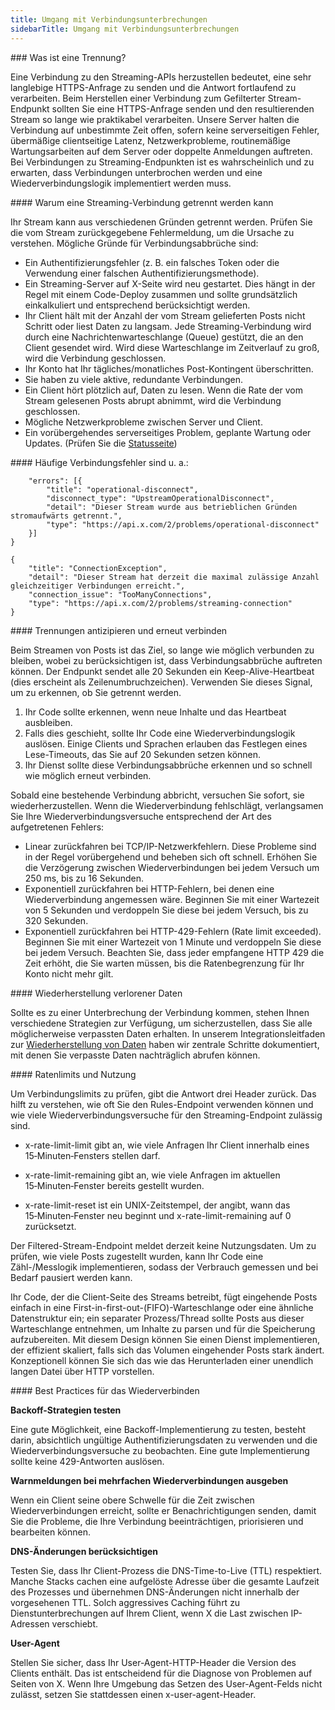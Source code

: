 ```yaml
---
title: Umgang mit Verbindungsunterbrechungen
sidebarTitle: Umgang mit Verbindungsunterbrechungen
---
```


<div id="what-is-a-disconnection">
  ### Was ist eine Trennung?
</div>

Eine Verbindung zu den Streaming-APIs herzustellen bedeutet, eine sehr langlebige HTTPS-Anfrage zu senden und die Antwort fortlaufend zu verarbeiten. Beim Herstellen einer Verbindung zum Gefilterter Stream-Endpunkt sollten Sie eine HTTPS-Anfrage senden und den resultierenden Stream so lange wie praktikabel verarbeiten. Unsere Server halten die Verbindung auf unbestimmte Zeit offen, sofern keine serverseitigen Fehler, übermäßige clientseitige Latenz, Netzwerkprobleme, routinemäßige Wartungsarbeiten auf dem Server oder doppelte Anmeldungen auftreten. Bei Verbindungen zu Streaming-Endpunkten ist es wahrscheinlich und zu erwarten, dass Verbindungen unterbrochen werden und eine Wiederverbindungslogik implementiert werden muss.
 

<div id="why-a-streaming-connection-might-be-disconnected">
  #### Warum eine Streaming-Verbindung getrennt werden kann
</div>

Ihr Stream kann aus verschiedenen Gründen getrennt werden. Prüfen Sie die vom Stream zurückgegebene Fehlermeldung, um die Ursache zu verstehen. Mögliche Gründe für Verbindungsabbrüche sind:

- Ein Authentifizierungsfehler (z. B. ein falsches Token oder die Verwendung einer falschen Authentifizierungsmethode).
- Ein Streaming-Server auf X-Seite wird neu gestartet. Dies hängt in der Regel mit einem Code-Deploy zusammen und sollte grundsätzlich einkalkuliert und entsprechend berücksichtigt werden.
- Ihr Client hält mit der Anzahl der vom Stream gelieferten Posts nicht Schritt oder liest Daten zu langsam. Jede Streaming-Verbindung wird durch eine Nachrichtenwarteschlange (Queue) gestützt, die an den Client gesendet wird. Wird diese Warteschlange im Zeitverlauf zu groß, wird die Verbindung geschlossen.
- Ihr Konto hat Ihr tägliches/monatliches Post-Kontingent überschritten.
- Sie haben zu viele aktive, redundante Verbindungen.
- Ein Client hört plötzlich auf, Daten zu lesen. Wenn die Rate der vom Stream gelesenen Posts abrupt abnimmt, wird die Verbindung geschlossen.
- Mögliche Netzwerkprobleme zwischen Server und Client.
- Ein vorübergehendes serverseitiges Problem, geplante Wartung oder Updates. (Prüfen Sie die [Statusseite](https://api.twitterstat.us/))
   

<div id="common-disconnection-errors-include">
  #### Häufige Verbindungsfehler sind u. a.:
</div>

```{
	"errors": [{
		"title": "operational-disconnect",
		"disconnect_type": "UpstreamOperationalDisconnect",
		"detail": "Dieser Stream wurde aus betrieblichen Gründen stromaufwärts getrennt.",
		"type": "https://api.x.com/2/problems/operational-disconnect"
	}]
}
```

```
{
	"title": "ConnectionException",
	"detail": "Dieser Stream hat derzeit die maximal zulässige Anzahl gleichzeitiger Verbindungen erreicht.",
	"connection_issue": "TooManyConnections",
	"type": "https://api.x.com/2/problems/streaming-connection"
}
```

<div id="anticipating-disconnects-and-reconnecting">
  #### Trennungen antizipieren und erneut verbinden
</div>

Beim Streamen von Posts ist das Ziel, so lange wie möglich verbunden zu bleiben, wobei zu berücksichtigen ist, dass Verbindungsabbrüche auftreten können. Der Endpunkt sendet alle 20 Sekunden ein Keep-Alive-Heartbeat (dies erscheint als Zeilenumbruchzeichen). Verwenden Sie dieses Signal, um zu erkennen, ob Sie getrennt werden.

1. Ihr Code sollte erkennen, wenn neue Inhalte und das Heartbeat ausbleiben.
2. Falls dies geschieht, sollte Ihr Code eine Wiederverbindungslogik auslösen. Einige Clients und Sprachen erlauben das Festlegen eines Lese-Timeouts, das Sie auf 20 Sekunden setzen können.
3. Ihr Dienst sollte diese Verbindungsabbrüche erkennen und so schnell wie möglich erneut verbinden.

Sobald eine bestehende Verbindung abbricht, versuchen Sie sofort, sie wiederherzustellen. Wenn die Wiederverbindung fehlschlägt, verlangsamen Sie Ihre Wiederverbindungsversuche entsprechend der Art des aufgetretenen Fehlers:

- Linear zurückfahren bei TCP/IP-Netzwerkfehlern. Diese Probleme sind in der Regel vorübergehend und beheben sich oft schnell. Erhöhen Sie die Verzögerung zwischen Wiederverbindungen bei jedem Versuch um 250 ms, bis zu 16 Sekunden.
- Exponentiell zurückfahren bei HTTP-Fehlern, bei denen eine Wiederverbindung angemessen wäre. Beginnen Sie mit einer Wartezeit von 5 Sekunden und verdoppeln Sie diese bei jedem Versuch, bis zu 320 Sekunden.
- Exponentiell zurückfahren bei HTTP-429-Fehlern (Rate limit exceeded). Beginnen Sie mit einer Wartezeit von 1 Minute und verdoppeln Sie diese bei jedem Versuch. Beachten Sie, dass jeder empfangene HTTP 429 die Zeit erhöht, die Sie warten müssen, bis die Ratenbegrenzung für Ihr Konto nicht mehr gilt.
   

<div id="recovering-lost-data">
  #### Wiederherstellung verlorener Daten
</div>

Sollte es zu einer Unterbrechung der Verbindung kommen, stehen Ihnen verschiedene Strategien zur Verfügung, um sicherzustellen, dass Sie alle möglicherweise verpassten Daten erhalten. In unserem Integrationsleitfaden zur [Wiederherstellung von Daten](/de/x-api/posts/filtered-stream/integrate/recovery-and-redundancy-features) haben wir zentrale Schritte dokumentiert, mit denen Sie verpasste Daten nachträglich abrufen können. 
 

<div id="rate-limits-and-usage">
  #### Ratenlimits und Nutzung
</div>

Um Verbindungslimits zu prüfen, gibt die Antwort drei Header zurück. Das hilft zu verstehen, wie oft Sie den Rules-Endpoint verwenden können und wie viele Wiederverbindungsversuche für den Streaming-Endpoint zulässig sind.

- x-rate-limit-limit gibt an, wie viele Anfragen Ihr Client innerhalb eines 15‑Minuten‑Fensters stellen darf.

- x-rate-limit-remaining gibt an, wie viele Anfragen im aktuellen 15‑Minuten‑Fenster bereits gestellt wurden.

- x-rate-limit-reset ist ein UNIX-Zeitstempel, der angibt, wann das 15‑Minuten‑Fenster neu beginnt und x-rate-limit-remaining auf 0 zurücksetzt.

Der Filtered-Stream-Endpoint meldet derzeit keine Nutzungsdaten. Um zu prüfen, wie viele Posts zugestellt wurden, kann Ihr Code eine Zähl-/Messlogik implementieren, sodass der Verbrauch gemessen und bei Bedarf pausiert werden kann.

Ihr Code, der die Client-Seite des Streams betreibt, fügt eingehende Posts einfach in eine First-in-first-out-(FIFO)-Warteschlange oder eine ähnliche Datenstruktur ein; ein separater Prozess/Thread sollte Posts aus dieser Warteschlange entnehmen, um Inhalte zu parsen und für die Speicherung aufzubereiten. Mit diesem Design können Sie einen Dienst implementieren, der effizient skaliert, falls sich das Volumen eingehender Posts stark ändert. Konzeptionell können Sie sich das wie das Herunterladen einer unendlich langen Datei über HTTP vorstellen.

<div id="reconnection-best-practices">
  #### Best Practices für das Wiederverbinden
</div>

**Backoff-Strategien testen**

Eine gute Möglichkeit, eine Backoff-Implementierung zu testen, besteht darin, absichtlich ungültige Authentifizierungsdaten zu verwenden und die Wiederverbindungsversuche zu beobachten. Eine gute Implementierung sollte keine 429-Antworten auslösen.

**Warnmeldungen bei mehrfachen Wiederverbindungen ausgeben**

Wenn ein Client seine obere Schwelle für die Zeit zwischen Wiederverbindungen erreicht, sollte er Benachrichtigungen senden, damit Sie die Probleme, die Ihre Verbindung beeinträchtigen, priorisieren und bearbeiten können.

**DNS-Änderungen berücksichtigen**

Testen Sie, dass Ihr Client-Prozess die DNS-Time-to-Live (TTL) respektiert. Manche Stacks cachen eine aufgelöste Adresse über die gesamte Laufzeit des Prozesses und übernehmen DNS-Änderungen nicht innerhalb der vorgesehenen TTL. Solch aggressives Caching führt zu Dienstunterbrechungen auf Ihrem Client, wenn X die Last zwischen IP-Adressen verschiebt.

**User-Agent**

Stellen Sie sicher, dass Ihr User-Agent-HTTP-Header die Version des Clients enthält. Das ist entscheidend für die Diagnose von Problemen auf Seiten von X. Wenn Ihre Umgebung das Setzen des User-Agent-Felds nicht zulässt, setzen Sie stattdessen einen x-user-agent-Header.